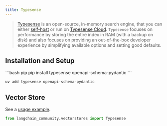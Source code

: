 ```yaml
---
title: Typesense
---
```


> [Typesense](https://typesense.org) is an open-source, in-memory search engine, that you can either
> [self-host](https://typesense.org/docs/guide/install-typesense.html#option-2-local-machine-self-hosting) or run
> on [Typesense Cloud](https://cloud.typesense.org/).
> `Typesense` focuses on performance by storing the entire index in RAM (with a backup on disk) and also
> focuses on providing an out-of-the-box developer experience by simplifying available options and setting good defaults.

## Installation and Setup


<CodeGroup>
```bash pip
pip install typesense openapi-schema-pydantic
```

```bash uv
uv add typesense openapi-schema-pydantic
```
</CodeGroup>

## Vector Store

See a [usage example](/oss/python/integrations/vectorstores/typesense).

```python
from langchain_community.vectorstores import Typesense
```
